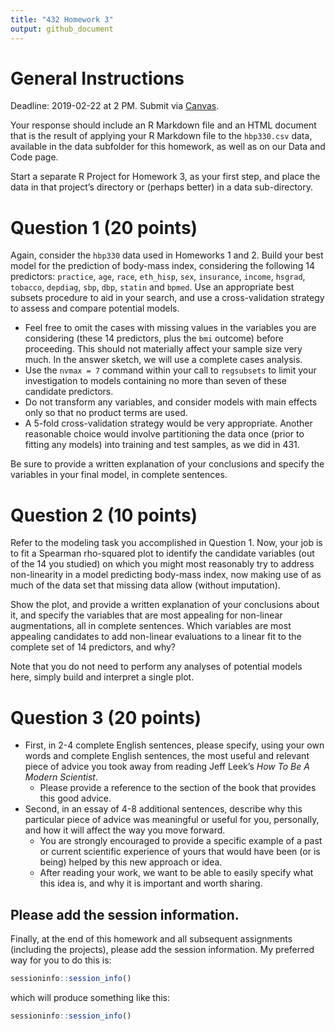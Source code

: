 ---
title: "432 Homework 3"
output: github_document
---

# General Instructions

Deadline: 2019-02-22 at 2 PM. Submit via [Canvas](https://canvas.case.edu/). 

Your response should include an R Markdown file and an HTML document that is the result of applying your R Markdown file to the `hbp330.csv` data, available in the data subfolder for this homework, as well as on our Data and Code page. 

Start a separate R Project for Homework 3, as your first step, and place the data in that project's directory or (perhaps better) in a data sub-directory.

# Question 1 (20 points)

Again, consider the `hbp330` data used in Homeworks 1 and 2. Build your best model for the prediction of body-mass index, considering the following 14 predictors: `practice`, `age`, `race`, `eth_hisp`, `sex`, `insurance`, `income`, `hsgrad`, `tobacco`, `depdiag`, `sbp`, `dbp`, `statin` and `bpmed`. Use an appropriate best subsets procedure to aid in your search, and use a cross-validation strategy to assess and compare potential models.

- Feel free to omit the cases with missing values in the variables you are considering (these 14 predictors, plus the `bmi` outcome) before proceeding. This should not materially affect your sample size very much. In the answer sketch, we will use a complete cases analysis.
- Use the `nvmax = 7` command within your call to `regsubsets` to limit your investigation to models containing no more than seven of these candidate predictors.
- Do not transform any variables, and consider models with main effects only so that no product terms are used.
- A 5-fold cross-validation strategy would be very appropriate. Another reasonable choice would involve partitioning the data once (prior to fitting any models) into training and test samples, as we did in 431.

Be sure to provide a written explanation of your conclusions and specify the variables in your final model, in complete sentences.

# Question 2 (10 points)

Refer to the modeling task you accomplished in Question 1. Now, your job is to fit a Spearman rho-squared plot to identify the candidate variables (out of the 14 you studied) on which you might most reasonably try to address non-linearity in a model predicting body-mass index, now making use of as much of the data set that missing data allow (without imputation). 

Show the plot, and provide a written explanation of your conclusions about it, and specify the variables that are most appealing for non-linear augmentations, all in complete sentences. Which variables are most appealing candidates to add non-linear evaluations to a linear fit to the complete set of 14 predictors, and why?

Note that you do not need to perform any analyses of potential models here, simply build and interpret a single plot.

# Question 3 (20 points)

- First, in 2-4 complete English sentences, please specify, using your own words and complete English sentences, the most useful and relevant piece of advice you took away from reading Jeff Leek's *How To Be A Modern Scientist*. 
    - Please provide a reference to the section of the book that provides this good advice. 
- Second, in an essay of 4-8 additional sentences, describe why this particular piece of advice was meaningful or useful for you, personally, and how it will affect the way you move forward. 
    - You are strongly encouraged to provide a specific example of a past or current scientific experience of yours that would have been (or is being) helped by this new approach or idea. 
    - After reading your work, we want to be able to easily specify what this idea is, and why it is important and worth sharing.

## Please add the session information.

Finally, at the end of this homework and all subsequent assignments (including the projects), please add the session information. My preferred way for you to do  this is:

```{r, eval = FALSE}
sessioninfo::session_info()
```

which will produce something like this:

```{r}
sessioninfo::session_info()
```